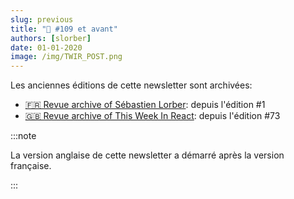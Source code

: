 ```yaml
---
slug: previous
title: "📨 #109 et avant"
authors: [slorber]
date: 01-01-2020
image: /img/TWIR_POST.png
---
```


Les anciennes éditions de cette newsletter sont archivées:

- [🇫🇷 Revue archive of Sébastien Lorber](https://www.getrevue.co/profile/sebastien-lorber): depuis l'édition #1
- [🇬🇧 Revue archive of This Week In React](https://www.getrevue.co/profile/thisweekinreact): depuis l'édition #73

:::note

La version anglaise de cette newsletter a démarré après la version française.

:::

